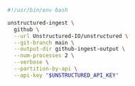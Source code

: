 ```bash Shell
#!/usr/bin/env bash

unstructured-ingest \
  github \
  --url Unstructured-IO/unstructured \
  --git-branch main \
  --output-dir github-ingest-output \
  --num-processes 2 \
  --verbose \
  --partition-by-api \
  --api-key "$UNSTRUCTURED_API_KEY"
```
